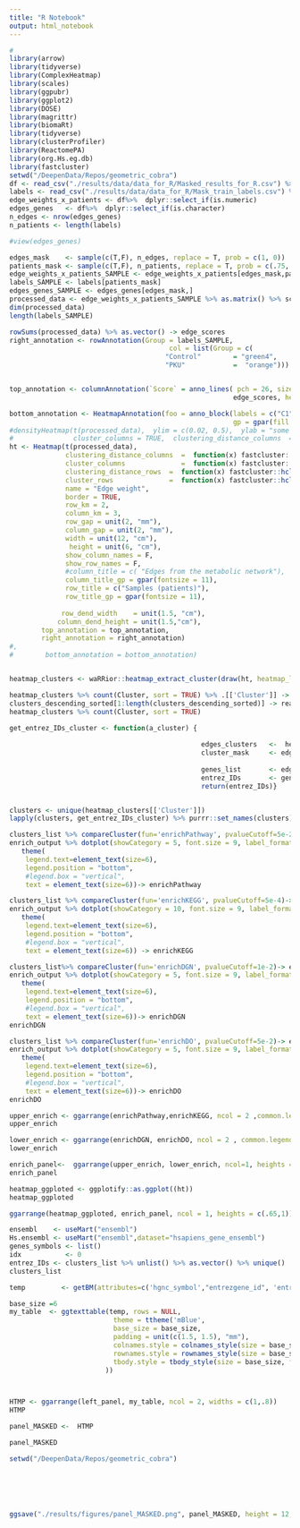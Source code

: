 ```yaml
---
title: "R Notebook"
output: html_notebook
---
```

```r

#
library(arrow)
library(tidyverse)
library(ComplexHeatmap) 
library(scales)
library(ggpubr)
library(ggplot2)
library(DOSE)
library(magrittr)
library(biomaRt)
library(tidyverse)
library(clusterProfiler)
library(ReactomePA)
library(org.Hs.eg.db)
library(fastcluster)
setwd("/DeepenData/Repos/geometric_cobra")
df <- read_csv("./results/data/data_for_R/Masked_results_for_R.csv") %>% dplyr::select(-c("...1"))
labels <- read_csv("./results/data/data_for_R/Mask_train_labels.csv") %>%  dplyr::select(-c("...1")) %>% .[[1]]
edge_weights_x_patients <- df%>%  dplyr::select_if(is.numeric)
edges_genes   <- df%>%  dplyr::select_if(is.character)
n_edges <- nrow(edges_genes)
n_patients <- length(labels)

```



```r
#view(edges_genes)

```

```r
edges_mask    <- sample(c(T,F), n_edges, replace = T, prob = c(1, 0))
patients_mask <- sample(c(T,F), n_patients, replace = T, prob = c(.75, 0.5))
edge_weights_x_patients_SAMPLE <- edge_weights_x_patients[edges_mask,patients_mask]
labels_SAMPLE <- labels[patients_mask]
edges_genes_SAMPLE <- edges_genes[edges_mask,]
processed_data <- edge_weights_x_patients_SAMPLE %>% as.matrix() %>% scale %>% rescale
dim(processed_data)
length(labels_SAMPLE)
```



```r
rowSums(processed_data) %>% as.vector() -> edge_scores
right_annotation <- rowAnnotation(Group = labels_SAMPLE,
                                        col = list(Group = c(
                                       "Control"        = "green4",
                                       "PKU"            =  "orange"))) 


top_annotation <- columnAnnotation(`Score` = anno_lines( pch = 26, size = unit(5, "mm"), gp = gpar(col = 'red4'),
                                                        edge_scores, height = unit(1.5, "cm")))

bottom_annotation <- HeatmapAnnotation(foo = anno_block(labels = c("C1", "C2", "C3", "C4"),labels_gp = gpar(col = "darkslategray", fontsize = 9),
                                                        gp = gpar(fill = c("azure2","azure2","azure2"))))
#densityHeatmap(t(processed_data),  ylim = c(0.02, 0.5),  ylab = "some values", show_quantiles = F, mc.cores =20, cores = 20,
#               cluster_columns = TRUE,  clustering_distance_columns  =  function(x) fastcluster::hclust(dist(x), "euclidean"))  %v%
ht <- Heatmap(t(processed_data),
              clustering_distance_columns  =  function(x) fastcluster::hclust(dist(x), "cosine"),
              cluster_columns              =  function(x) fastcluster::hclust(dist(x), "ward.D2"),
              clustering_distance_rows  =  function(x) fastcluster::hclust(dist(x), "cosine"),
              cluster_rows              =  function(x) fastcluster::hclust(dist(x), "ward.D2"),
              name = "Edge weight",
              border = TRUE,
              row_km = 2, 
              column_km = 3,  
              row_gap = unit(2, "mm"),
              column_gap = unit(2, "mm"),
              width = unit(12, "cm"),
               height = unit(6, "cm"),
              show_column_names = F, 
              show_row_names = F,
              #column_title = c( "Edges from the metabolic network"),
              column_title_gp = gpar(fontsize = 11),
              row_title = c("Samples (patients)"),
              row_title_gp = gpar(fontsize = 11),
              
             row_dend_width    = unit(1.5, "cm"),
            column_dend_height = unit(1.5,"cm"),
        top_annotation = top_annotation,
        right_annotation = right_annotation)
#,
#        bottom_annotation = bottom_annotation)


heatmap_clusters <- waRRior::heatmap_extract_cluster(draw(ht, heatmap_legend_side = "right",  annotation_legend_side = "right"), t(processed_data),  which = "column")

```

```r
heatmap_clusters %>% count(Cluster, sort = TRUE) %>% .[['Cluster']] -> clusters_descending_sorted
clusters_descending_sorted[1:length(clusters_descending_sorted)] -> real_clusters
heatmap_clusters %>% count(Cluster, sort = TRUE) 
```


```r
get_entrez_IDs_cluster <- function(a_cluster) {
  
                                                edges_clusters   <-  heatmap_clusters[['Cluster']]
                                                cluster_mask     <- edges_clusters ==a_cluster
                                                
                                                genes_list       <- edges_genes_SAMPLE$genes[cluster_mask] %>% str_extract_all('\\d+(?=\\.)')
                                                entrez_IDs       <- genes_list%>% unlist() %>% unique()
                                                return(entrez_IDs)}


clusters <- unique(heatmap_clusters[['Cluster']])
lapply(clusters, get_entrez_IDs_cluster) %>% purrr::set_names(clusters) %>% .[real_clusters]  -> clusters_list#%>% purrr::set_names(c("C3", "C2", "C1")) -> clusters_list
```


```r

clusters_list %>% compareCluster(fun='enrichPathway', pvalueCutoff=5e-2)-> enrich_output
enrich_output %>% dotplot(showCategory = 5, font.size = 9, label_format =45) +
   theme( 
    legend.text=element_text(size=6),
    legend.position = "bottom",
    #legend.box = "vertical",
    text = element_text(size=6))-> enrichPathway
```

```r

clusters_list %>% compareCluster(fun='enrichKEGG', pvalueCutoff=5e-4)-> enrich_output
enrich_output %>% dotplot(showCategory = 10, font.size = 9, label_format =50)+
   theme( 
    legend.text=element_text(size=6),
    legend.position = "bottom",
    #legend.box = "vertical",
    text = element_text(size=6)) -> enrichKEGG
```


```r
clusters_list%>% compareCluster(fun='enrichDGN', pvalueCutoff=1e-2)-> enrich_output
enrich_output %>% dotplot(showCategory = 5, font.size = 9, label_format =40)+
   theme( 
    legend.text=element_text(size=6),
    legend.position = "bottom",
    #legend.box = "vertical",
    text = element_text(size=6))-> enrichDGN
enrichDGN
```


```r
clusters_list %>% compareCluster(fun='enrichDO', pvalueCutoff=5e-2)-> enrich_output
enrich_output %>% dotplot(showCategory = 5, font.size = 9, label_format =55)+
   theme( 
    legend.text=element_text(size=6),
    legend.position = "bottom",
    #legend.box = "vertical",
    text = element_text(size=6))-> enrichDO
enrichDO
```




```r
upper_enrich <- ggarrange(enrichPathway,enrichKEGG, ncol = 2 ,common.legend = T, legend = "bottom")
upper_enrich
```


```r
lower_enrich <- ggarrange(enrichDGN, enrichDO, ncol = 2 , common.legend = T, legend = "bottom")
lower_enrich
```


```r
enrich_panel<-  ggarrange(upper_enrich, lower_enrich, ncol=1, heights = c(1, .8))
enrich_panel
```


```r
heatmap_ggploted <- ggplotify::as.ggplot((ht))
heatmap_ggploted
```
```r
ggarrange(heatmap_ggploted, enrich_panel, ncol = 1, heights = c(.65,1)) -> left_panel
```

```r
ensembl    <- useMart("ensembl")
Hs.ensembl <- useMart("ensembl",dataset="hsapiens_gene_ensembl")
genes_symbols <- list()
idx           <- 0
entrez_IDs <- clusters_list %>% unlist() %>% as.vector() %>% unique()
clusters_list
```


```r
temp         <- getBM(attributes=c('hgnc_symbol',"entrezgene_id", 'entrezgene_description'),filters ='entrezgene_id',values = entrez_IDs, mart = Hs.ensembl)

```


```r
base_size =6
my_table  <- ggtexttable(temp, rows = NULL,
                          theme = ttheme('mBlue',
                          base_size = base_size,
                          padding = unit(c(1.5, 1.5), "mm"),
                          colnames.style = colnames_style(size = base_size, fill = "bisque4", color = "white"),
                          rownames.style = rownames_style(size = base_size),
                          tbody.style = tbody_style(size = base_size, fill = c("bisque", "bisque2"))
                        ))



HTMP <- ggarrange(left_panel, my_table, ncol = 2, widths = c(1,.8))
HTMP
```




```r



panel_MASKED <-  HTMP

panel_MASKED
```




```r
setwd("/DeepenData/Repos/geometric_cobra")






ggsave("./results/figures/panel_MASKED.png", panel_MASKED, height = 12, width = 15, dpi = 200, bg = "white")


```



















